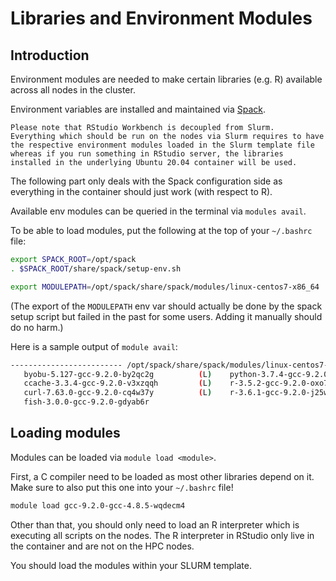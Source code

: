 # Libraries and Environment Modules {#libraries}

## Introduction

Environment modules are needed to make certain libraries (e.g. R) available across all nodes in the cluster.

Environment variables are installed and maintained via [Spack](spack.io).

```block
Please note that RStudio Workbench is decoupled from Slurm.
Everything which should be run on the nodes via Slurm requires to have the respective environment modules loaded in the Slurm template file whereas if you run something in RStudio server, the libraries installed in the underlying Ubuntu 20.04 container will be used.
```

The following part only deals with the Spack configuration side as everything in the container should just work (with respect to R).

Available env modules can be queried in the terminal via `modules avail`.

To be able to load modules, put the following at the top of your `~/.bashrc` file:

```sh
export SPACK_ROOT=/opt/spack
. $SPACK_ROOT/share/spack/setup-env.sh

export MODULEPATH=/opt/spack/share/spack/modules/linux-centos7-x86_64
```

(The export of the `MODULEPATH` env var should actually be done by the spack setup script but failed in the past for some users. Adding it manually should do no harm.)

Here is a sample output of `module avail`:

```sh
------------------------- /opt/spack/share/spack/modules/linux-centos7-x86_64 --------------------------
   byobu-5.127-gcc-9.2.0-by2qc2g          (L)    python-3.7.4-gcc-9.2.0-nbjbfzi     (L)
   ccache-3.3.4-gcc-9.2.0-v3xzqqh         (L)    r-3.5.2-gcc-9.2.0-oxo76vo
   curl-7.63.0-gcc-9.2.0-cq4w37y          (L)    r-3.6.1-gcc-9.2.0-j25wr6z
   fish-3.0.0-gcc-9.2.0-gdyab6r      
```

## Loading modules

Modules can be loaded via `module load <module>`.

First, a C compiler need to be loaded as most other libraries depend on it.
Make sure to also put this one into your `~/.bashrc` file!

```sh
module load gcc-9.2.0-gcc-4.8.5-wqdecm4
```

Other than that, you should only need to load an R interpreter which is executing all scripts on the nodes.
The R interpreter in RStudio only live in the container and are not on the HPC nodes.

You should load the modules within your SLURM template.
